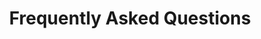 ---
title: "Frequently Asked Questions"
image: "/assets/imgs/faq/chatbot/img-s-21.jpg"
items:
  - question: "What is Sassly?"
    answer: "Sassly is an on-brand AI copilot for businesses. It helps creators use generative AI to break through writer’s 
    block, create original imagery, and repackage content into different formats and languages in your company's brand voice. 
    Unlike most AI tools which are tied to individual tools and can produce pretty generic outputs,"
  - question: "Why should I choose Sassly?"
    answer: "Sassly is an on-brand AI copilot for businesses. It helps creators use generative AI to break through writer’s 
    block, create original imagery, and repackage content into different formats and languages in your company's brand voice. 
    Unlike most AI tools which are tied to individual tools and can produce pretty generic outputs,"
  - question: "Can I upgrade to a different plan at a later time?"
    answer: "Sassly is an on-brand AI copilot for businesses. It helps creators use generative AI to break through writer’s 
    block, create original imagery, and repackage content into different formats and languages in your company's brand voice. 
    Unlike most AI tools which are tied to individual tools and can produce pretty generic outputs,"
  - question: "What’s the cost of additional users?"
    answer: "Sassly is an on-brand AI copilot for businesses. It helps creators use generative AI to break through writer’s 
    block, create original imagery, and repackage content into different formats and languages in your company's brand voice. 
    Unlike most AI tools which are tied to individual tools and can produce pretty generic outputs,"
  - question: "What’s the commitment?"
    answer: "Sassly is an on-brand AI copilot for businesses. It helps creators use generative AI to break through writer’s 
    block, create original imagery, and repackage content into different formats and languages in your company's brand voice. 
    Unlike most AI tools which are tied to individual tools and can produce pretty generic outputs,"
action_btn:
  enable: true
  label: "Ask us Question"
  link: "#"
meta:
  meta_title: "About page"
  meta_description: "About page description"
---